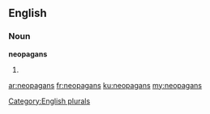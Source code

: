 ==English==

===Noun===
'''neopagans'''

# {{plural of|[[neopagan]]}}

[[Category:English plurals]]

[[ar:neopagans]]
[[fr:neopagans]]
[[ku:neopagans]]
[[my:neopagans]]